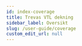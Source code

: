```yaml
---
id: index-coverage
title: Trevas VTL dekning
sidebar_label: Oversikt
slug: /user-guide/coverage
custom_edit_url: null
---
```



<div>
	<div className="row">
		<div className="col">
			<Card
				title="Generelle operatører"
				page={useBaseUrl('/user-guide/coverage/general-operators')}
			/>
		</div>
		<div className="col">
			<Card
				title="Bli med operatører"
				page={useBaseUrl('/user-guide/coverage/join-operators')}
			/>
		</div>
		<div className="col">
			<Card
				title="Strengeoperatorer"
				page={useBaseUrl('/user-guide/coverage/string-operators')}
			/>
		</div>
	</div>
	<div className="row">
		<div className="col">
			<Card
				title="Numeriske operatorer"
				page={useBaseUrl('/user-guide/coverage/numeric-operators')}
			/>
		</div>
		<div className="col">
			<Card
				title="Sammenligningsoperatører"
				page={useBaseUrl('/user-guide/coverage/comparison-operators')}
			/>
		</div>
		<div className="col">
			<Card
				title="Boolske operatorer"
				page={useBaseUrl('/user-guide/coverage/boolean-operators')}
			/>
		</div>
	</div>
	<div className="row">
		<div className="col">
			<Card
				title="Tidsoperatører"
				page={useBaseUrl('/user-guide/coverage/time-operators')}
			/>
		</div>
		<div className="col">
			<Card
				title="Still inn operatører"
				page={useBaseUrl('/user-guide/coverage/set-operators')}
			/>
		</div>
		<div className="col">
			<Card
				title="Hierarkisk aggregering"
				page={useBaseUrl('/user-guide/coverage/hierarchical-aggregation')}
			/>
		</div>
	</div>
	<div className="row">
		<div className="col">
			<Card
				title="Samlede operatører"
				page={useBaseUrl('/user-guide/coverage/aggregate-operators')}
			/>
		</div>
		<div className="col">
			<Card
				title="Analytiske operatører"
				page={useBaseUrl('/user-guide/coverage/analytic-operators')}
			/>
		</div>
		<div className="col">
			<Card
				title="Datavalideringsoperatører"
				page={useBaseUrl('/user-guide/coverage/data-validation-operators')}
			/>
		</div>
	</div>
	<div className="row">
		<div className="col">
			<Card
				title="Betingede operatører"
				page={useBaseUrl('/user-guide/coverage/conditional-operators')}
			/>
		</div>
		<div className="col">
			<Card
				title="Klausuloperatører"
				page={useBaseUrl('/user-guide/coverage/clause-operators')}
			/>
		</div>
	</div>
</div>
